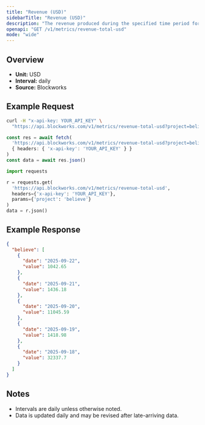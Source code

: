 ```yaml
---
title: "Revenue (USD)"
sidebarTitle: "Revenue (USD)"
description: "The revenue produced during the specified time period for given project."
openapi: "GET /v1/metrics/revenue-total-usd"
mode: "wide"
---
```


## Overview

- **Unit:** USD
- **Interval:** daily
- **Source:** Blockworks

## Example Request

<CodeGroup>

```bash cURL
curl -H "x-api-key: YOUR_API_KEY" \
  "https://api.blockworks.com/v1/metrics/revenue-total-usd?project=believe"
```

```typescript TypeScript
const res = await fetch(
  'https://api.blockworks.com/v1/metrics/revenue-total-usd?project=believe',
  { headers: { 'x-api-key': 'YOUR_API_KEY' } }
)
const data = await res.json()
```

```python Python
import requests

r = requests.get(
  'https://api.blockworks.com/v1/metrics/revenue-total-usd',
  headers={'x-api-key': 'YOUR_API_KEY'},
  params={'project': 'believe'}
)
data = r.json()
```

</CodeGroup>

## Example Response

```json
{
  "believe": [
    {
      "date": "2025-09-22",
      "value": 1042.65
    },
    {
      "date": "2025-09-21",
      "value": 1436.18
    },
    {
      "date": "2025-09-20",
      "value": 11045.59
    },
    {
      "date": "2025-09-19",
      "value": 1418.98
    },
    {
      "date": "2025-09-18",
      "value": 32337.7
    }
  ]
}
```

## Notes
- Intervals are daily unless otherwise noted.
- Data is updated daily and may be revised after late-arriving data.